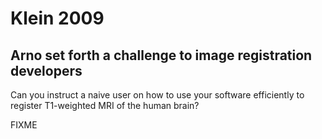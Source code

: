 # Klein 2009

## Arno set forth a challenge to image registration developers

Can you instruct a naive user on how to use your software efficiently to register T1-weighted MRI of the human brain?

FIXME

